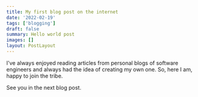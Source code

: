 ```yaml
---
title: My first blog post on the internet
date: '2022-02-19'
tags: ['blogging']
draft: false
summary: Hello world post
images: []
layout: PostLayout
---
```


I've always enjoyed reading articles from personal blogs of software engineers and always had the idea of creating my own one. So, here I am, happy to join the tribe.

See you in the next blog post.																									